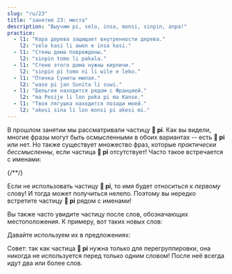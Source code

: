```yaml
---
slug: "ru/23"
title: "занятие 23: места"
description: "Выучим pi, selo, insa, monsi, sinpin, anpa!"
practice:
  - l1: "Кора дерева защищает внутренности дерева."
    l2: "selo kasi li awen e insa kasi."
  - l1: "Стены дома повреждены."
    l2: "sinpin tomo li pakala."
  - l1: "Стене этого дома нужны кирпичи."
    l2: "sinpin pi tomo ni li wile e leko."
  - l1: "Птичка Суниты милая."
    l2: "waso pi jan Sunita li suwi."
  - l1: "Бельгия находится рядом с Францией."
    l2: "ma Pesije li lon poka pi ma Kanse."
  - l1: "Твоя лягушка находится позади моей."
    l2: "akesi sina li lon monsi pi akesi mi."
---
```



В прошлом занятии мы рассматривали частицу **󱥍 pi**. Как вы видели, многие фразы могут быть осмысленными в обоих вариантах -- есть **󱥍 pi** или нет. Но также существует множество фраз, которые *практически бессмысленны*, если частица **󱥍 pi** отсутствует! Часто такое встречается с именами:

<List>
    {/*<Word sl="pi" m="" />*/}
    <Sentence sl="soweli pi jan Ema" m="Собака Эммы" />
    <Sentence sl="soweli jan Ema" m="Человеко-собака по имени Эмма (???)" />
    <Sentence sl="toki pi jan Mili" m="Речь Милли" />
    <Sentence sl="toki jan Mili" m="Человеческая речь по имени Милли (???)" />
</List>

Если не использовать частицу **󱥍 pi**, то имя будет относиться к *первому* слову! И тогда может получиться нелепо. Поэтому вы нередко встретите частицу **󱥍 pi** рядом с именами!

Вы также часто увидите частицу после слов, обозначающих местоположения. К примеру, вот таких новых слов:

<List>
    <Word sl="selo" m="кожа, кожура, оболочка, кора" />
    <Word sl="insa" m="нутро, центр, середина" />
    <Word sl="monsi" m="спина, задняя часть" />
    <Word sl="sinpin" m="лицо, передняя часть, фасад, стена" />
    <Word sl="anpa" m="низ; унизить, побороть" />
</List>

Давайте используем их в предложениях:

<List>
    <Sentence sl="selo kasi li kiwen." m="Кора дерева твёрдая." />
    <Sentence sl="selo pi kasi ni li pakala." m="Кора этого дерева повреждена." />
    <Sentence sl="soweli li lon insa tomo." m="Кошка находится внутри дома." />
    <Sentence sl="o tawa insa pi tomo mi!" m="Иди внутрь моего дома!" />
    <Sentence sl="sinpin pi jan Ali li pona." m="Лицо Али приятное." />
    <Sentence sl="mani li lon anpa pi telo suli." m="Сокровище находится на дне океана." />
</List>

Совет: так как частица **󱥍 pi** нужна только для перегруппировки, она никогда не используется перед только одним словом! После неё всегда идут два или более слов.

<Practice exercises={frontmatter.practice} />
